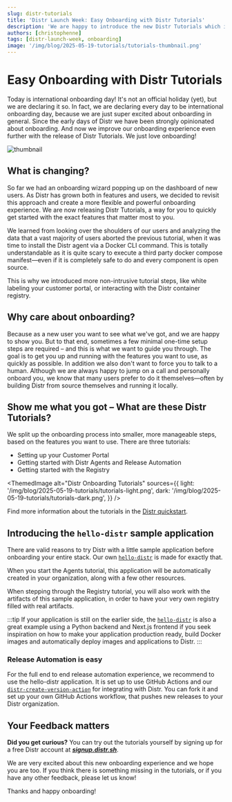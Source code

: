 ```yaml
---
slug: distr-tutorials
title: 'Distr Launch Week: Easy Onboarding with Distr Tutorials'
description: 'We are happy to introduce the new Distr Tutorials which improves your onboarding experience.'
authors: [christophenne]
tags: [distr-launch-week, onboarding]
image: '/img/blog/2025-05-19-tutorials/tutorials-thumbnail.png'
---
```



# Easy Onboarding with Distr Tutorials

Today is international onboarding day! It's not an official holiday (yet), but we are declaring it so.
In fact, we are declaring every day to be international onboarding day, because we are just super excited about onboarding in general.
Since the early days of Distr we have been strongly opinionated about onboarding.
And now we improve our onboarding experience even further with the release of Distr Tutorials. We just love onboarding!

<!-- truncate -->

![thumbnail](/img/blog/2025-05-19-tutorials/tutorials-thumbnail.png)

## What is changing?

So far we had an onboarding wizard popping up on the dashboard of new users.
As Distr has grown both in features and users, we decided to revisit this approach and create a more flexible and powerful onboarding experience.
We are now releasing Distr Tutorials, a way for you to quickly get started with the exact features that matter most to you.

We learned from looking over the shoulders of our users and analyzing the data that a vast majority of users aborted the previous tutorial,
when it was time to install the Distr agent via a Docker CLI command.
This is totally understandable as it is quite scary to execute a third party docker compose manifest—even if it is completely safe to do and every component is open source.

This is why we introduced more non-intrusive tutorial steps, like white labeling your customer portal, or interacting with the Distr container registry.

## Why care about onboarding?

Because as a new user you want to see what we've got, and we are happy to show you.
But to that end, sometimes a few minimal one-time setup steps are required – and this is what we want to guide you through.
The goal is to get you up and running with the features you want to use, as quickly as possible.
In addition we also don't want to force you to talk to a human.
Although we are always happy to jump on a call and personally onboard you, we know that many users prefer to do it themselves—often by building Distr from source themselves and running it locally.

## Show me what you got – What are these Distr Tutorials?

We split up the onboarding process into smaller, more manageable steps, based on the features you want to use. There are three tutorials:

- Setting up your Customer Portal
- Getting started with Distr Agents and Release Automation
- Getting started with the Registry

<ThemedImage
  alt="Distr Onboarding Tutorials"
  sources={{
    light: '/img/blog/2025-05-19-tutorials/tutorials-light.png',
    dark: '/img/blog/2025-05-19-tutorials/tutorials-dark.png',
  }}
/>

Find more information about the tutorials in the [Distr quickstart](https://distr.sh/docs/getting-started/quickstart/).

## Introducing the `hello-distr` sample application

There are valid reasons to try Distr with a little sample application before onboarding your entire stack.
Our own [`hello-distr`](https://github.com/glasskube/hello-distr) is made for exactly that.

When you start the Agents tutorial, this application will be automatically created in your organization, along with a few other resources.

When stepping through the Registry tutorial, you will also work with the artifacts of this sample application, in order to have your very own registry filled with real artifacts.

:::tip
If your application is still on the earlier side, the [`hello-distr`](https://github.com/glasskube/hello-distr)
is also a great example using a Python backend and Next.js frontend if you seek inspiration on how to make your application production ready,
build Docker images and automatically deploy images and applications to Distr.
:::

### Release Automation is easy

For the full end to end release automation experience, we recommend to use the hello-distr application.
It is set up to use GitHub Actions and our [`distr-create-version-action`](https://github.com/marketplace/actions/distr-create-version) for integrating with Distr.
You can fork it and set up your own GitHub Actions workflow, that pushes new releases to your Distr organization.

## Your Feedback matters

**Did you get curious?**
You can try out the tutorials yourself by signing up for a free Distr account at [**_signup.distr.sh_**](https://signup.distr.sh/).

We are very excited about this new onboarding experience and we hope you are too.
If you think there is something missing in the tutorials, or if you have any other feedback, please let us know!

Thanks and happy onboarding!
